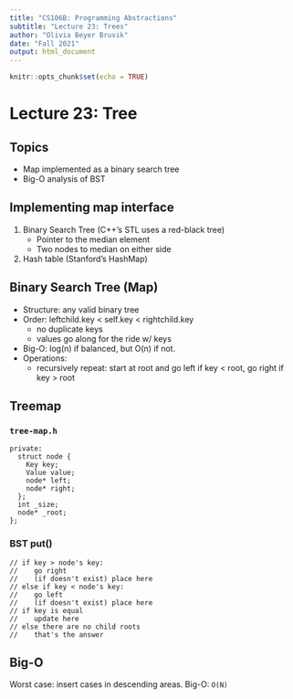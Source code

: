 ```yaml
---
title: "CS106B: Programming Abstractions"
subtitle: "Lecture 23: Trees"
author: "Olivia Beyer Bruvik"
date: "Fall 2021"
output: html_document
---
```


```r
knitr::opts_chunk$set(echo = TRUE)
```

# Lecture 23: Tree {.tabset}

## Topics
- Map implemented as a binary search tree
- Big-O analysis of BST

## Implementing map interface
1) Binary Search Tree (C++'s STL uses a red-black tree)
    - Pointer to the median element
    - Two nodes to median on either side
2) Hash table (Stanford's HashMap)

## Binary Search Tree (Map)
- Structure: any valid binary tree
- Order: leftchild.key < self.key < rightchild.key
    + no duplicate keys
    + values go along for the ride w/ keys
- Big-O: log(n) if balanced, but O(n) if not.
- Operations:
    + recursively repeat: start at root and go left if key < root, go right if key > root
    
## Treemap
### `tree-map.h`
```Rcpp
private:
  struct node {
    Key key;
    Value value;
    node* left;
    node* right;
  };
  int _size;
  node* _root;
};
```

### BST put()
```Rcpp
// if key > node's key:
//    go right
//    (if doesn't exist) place here
// else if key < node's key:
//    go left
//    (if doesn't exist) place here
// if key is equal
//    update here
// else there are no child roots
//    that's the answer
```

## Big-O
Worst case: insert cases in descending areas.
Big-O: `O(N)`
